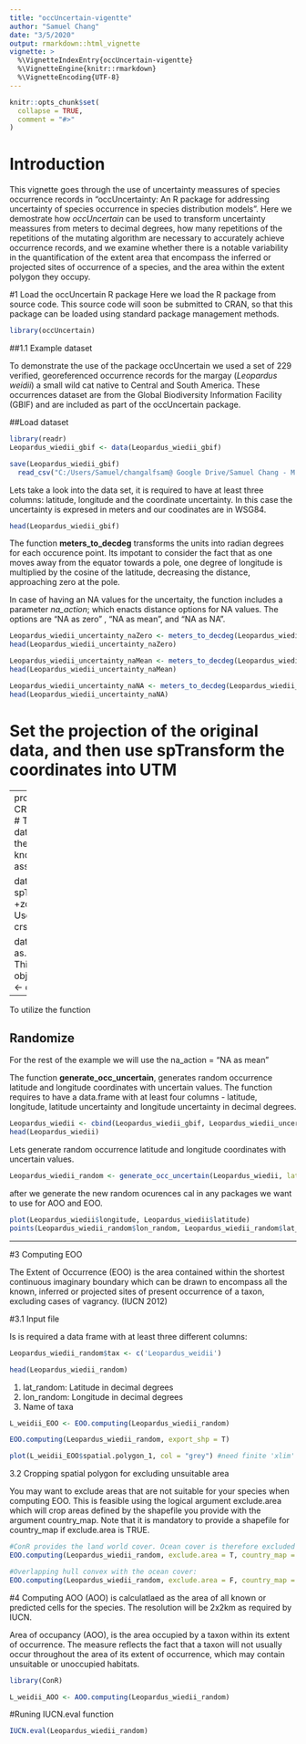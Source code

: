 ---
title: "occUncertain-vigentte"
author: "Samuel Chang"
date: "3/5/2020"
output: rmarkdown::html_vignette
vignette: >
  %\VignetteIndexEntry{occUncertain-vigentte}
  %\VignetteEngine{knitr::rmarkdown}
  %\VignetteEncoding{UTF-8}
---

```{r, include = FALSE}
knitr::opts_chunk$set(
  collapse = TRUE,
  comment = "#>"
)
```

# Introduction

This vignette goes through the use of uncertainty meassures of species occurrence records in "occUncertainty: An R package for addressing uncertainty of species occurrence in species distribution models". Here we demostrate how *occUncertain* can be used to transform uncertainty meassures from meters to decimal degrees, how many repetitions of the repetitions of the mutating algorithm are necessary to accurately achieve occurrence records, and we examine whether there is a notable variability in the quantification of the extent area that encompass the inferred or projected sites of occurrence of a species, and the area within the extent polygon they occupy. 

#1 Load the occUncertain R package
Here we load the R package from source code. This source code will soon be submitted to CRAN, so that this package can be loaded using standard package management methods.

```{r}
library(occUncertain)
```

##1.1 Example dataset

To demonstrate the use of the package occUncertain we used a set of 229 verified, georeferenced occurrence records for the margay (*Leopardus weidii*) a small wild cat native to Central and South America. These occurrences dataset are from the Global Biodiversity Information Facility  (GBIF) and are included as part of the occUncertain package.

##Load dataset 

```{r dataset, eval = FALSE}
library(readr)
Leopardus_wiedii_gbif <- data(Leopardus_wiedii_gbif)

save(Leopardus_wiedii_gbif)
  read_csv("C:/Users/Samuel/changalfsam@ Google Drive/Samuel Chang - M.Sc Project/occUncertain/data/Leopardus_wiedii_gbif.csv")

```

Lets take a look into the data set, it is required to have at least three columns: latitude, longitude and the coordinate uncertainty. In this case the uncertainty is expresed in meters and our coodinates are in WSG84. 

```{r head}
head(Leopardus_wiedii_gbif)
```

The function **meters_to_decdeg** transforms the units into radian degrees for each occurence point. Its impotant to consider the fact that as one moves away from the equator towards a pole, one degree of longitude is multiplied by the cosine of the latitude, decreasing the distance, approaching zero at the pole.  

In case of having an NA values for the uncertaity, the function includes a parameter *na_action*; which enacts distance options for NA values. The options are "NA as zero" , "NA as mean", and "NA as NA".

```{r uncertainty from meter to radian degrees NA as 0}
Leopardus_wiedii_uncertainty_naZero <- meters_to_decdeg(Leopardus_wiedii_gbif, distance = "coordinateUncertaintyInMeters", na_action = "NA as 0")
head(Leopardus_wiedii_uncertainty_naZero)

```

```{r uncertainty from meter to radian degrees NA as mean}
Leopardus_wiedii_uncertainty_naMean <- meters_to_decdeg(Leopardus_wiedii_gbif, distance = "coordinateUncertaintyInMeters", na_action = "NA as mean")
head(Leopardus_wiedii_uncertainty_naMean)

```

```{r uncertainty from meter to radian degrees NA as NA}
Leopardus_wiedii_uncertainty_naNA <- meters_to_decdeg(Leopardus_wiedii_gbif, distance = "coordinateUncertaintyInMeters", na_action = "NA as NA")
head(Leopardus_wiedii_uncertainty_naNA)

```

# Set the projection of the original data, and then use spTransform the coordinates into UTM 

---
proj4string(Leopardus_wiedii) <- CRS("+proj=utm + ellps=WGS84") # This sets the projection of the data, assuming that you are using the WGS84 ellipsoid (if you do not know for sure, it is a safe assumption)

data <-spTransform(data,CRS="+proj=utm +zone=27 +datum=WGS84") # Use whatever UTM zone you need.
crs(data)

data <- as.data.frame(coordinates(data)) # This converts the SpatialPoints object back into a data frame
data <- data
---

To utilize the function 

## Randomize

For the rest of the example we will use the na_action = "NA as mean"

The function **generate_occ_uncertain**, generates random occurrence latitude and longitude coordinates with uncertain values. The function requires to have a data.frame with at least four columns - latitude, longitude, latitude uncertainty and longitude uncertainty in decimal degrees.

```{r combine}
Leopardus_wiedii <- cbind(Leopardus_wiedii_gbif, Leopardus_wiedii_uncertainty_naMean)
head(Leopardus_wiedii)
```

Lets generate random occurrence latitude and longitude coordinates with uncertain values. 

```{r generate}

Leopardus_wiedii_random <- generate_occ_uncertain(Leopardus_wiedii, lat_col = , lat_uncertainty = "lat_uncertainty", lon_uncertainty = "lon_uncertainty")
```

after we generate the new random ocurences cal in any packages we want to use for AOO and EOO. 


```{r}
plot(Leopardus_wiedii$longitude, Leopardus_wiedii$latitude)
points(Leopardus_wiedii_random$lon_random, Leopardus_wiedii_random$lat_random, col = "red", pch = 21)
```
----

#3 Computing EOO 

The Extent of Occurrence (EOO) is the area contained within the shortest continuous imaginary boundary which can be drawn to encompass all the known, inferred or projected sites of present occurrence of a taxon, excluding cases of vagrancy. (IUCN 2012)

#3.1 Input file 

Is is required a data frame with at least three different columns: 

```{r file}
Leopardus_wiedii_random$tax <- c('Leopardus_weidii')

head(Leopardus_wiedii_random)
```
1. lat_random: Latitude in decimal degrees
2. lon_random: Longitude in decimal degrees
3. Name of taxa

```{r EOO}
L_weidii_EOO <- EOO.computing(Leopardus_wiedii_random)

EOO.computing(Leopardus_wiedii_random, export_shp = T)

plot(L_weidii_EOO$spatial.polygon_1, col = "grey") #need finite 'xlim' values

```

3.2 Cropping spatial polygon for excluding unsuitable area

You may want to exclude areas that are not suitable for your species when computing EOO. This is feasible using the logical argument exclude.area which will crop areas defined by the shapefile you provide with the argument country_map. Note that it is mandatory to provide a shapefile for country_map if exclude.area is TRUE. 

```{r excluding unsuitable area}
#ConR provides the land world cover. Ocean cover is therefore excluded when computing EOO.
EOO.computing(Leopardus_wiedii_random, exclude.area = T, country_map = land)

#Overlapping hull convex with the ocean cover:
EOO.computing(Leopardus_wiedii_random, exclude.area = F, country_map = land)
```


#4 Computing AOO 
(AOO) is calculatlaed as the area of all known or predicted cells for the species. The resolution will be 2x2km as required by IUCN.

Area of occupancy (AOO), is the area occupied by a taxon within its extent of occurrence. The measure reflects the fact that a taxon will not usually occur throughout the area of its extent of occurrence, which may contain unsuitable or unoccupied habitats.

```{r AOO}

library(ConR)

L_weidii_AOO <- AOO.computing(Leopardus_wiedii_random)

```

#Runing IUCN.eval function 

```{r IUCN}

IUCN.eval(Leopardus_wiedii_random)
```

